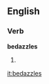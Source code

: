 ==English==

===Verb===
'''bedazzles'''

# {{third-person singular of|[[bedazzle]]}}

[[it:bedazzles]]